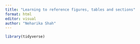 ```yaml
---
title: "Learning to reference figures, tables and sections"
format: html
editor: visual
author: "Neharika Shah"
---
```



```r
library(tidyverse)
```
